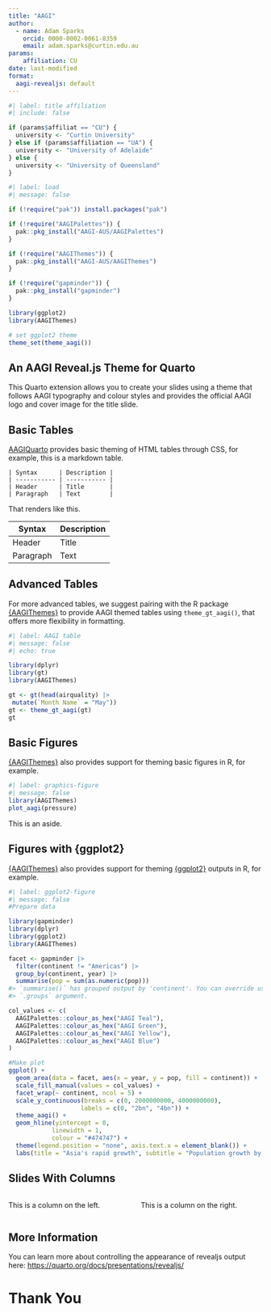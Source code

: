 ```yaml
---
title: "AAGI"
author:
  - name: Adam Sparks
    orcid: 0000-0002-0061-8359
    email: adam.sparks@curtin.edu.au
params:
    affiliation: CU
date: last-modified
format:
  aagi-revealjs: default
---
```


```r
#| label: title affiliation
#| include: false

if (params$affiliat == "CU") {
  university <- "Curtin University"
} else if (params$affiliation == "UA") {
  university <- "University of Adelaide"
} else {
  university <- "University of Queensland"
}
```

```r
#| label: load
#| message: false

if (!require("pak")) install.packages("pak")

if (!require("AAGIPalettes")) {
  pak::pkg_install("AAGI-AUS/AAGIPalettes")
}

if (!require("AAGIThemes")) {
  pak::pkg_install("AAGI-AUS/AAGIThemes")
}

if (!require("gapminder")) {
  pak::pkg_install("gapminder")
}

library(ggplot2)
library(AAGIThemes)

# set ggplot2 theme
theme_set(theme_aagi())
```

## An AAGI Reveal.js Theme for Quarto

This Quarto extension allows you to create your slides using a theme that follows AAGI typography and colour styles and provides the official AAGI logo and cover image for the title slide.

## Basic Tables

[AAGIQuarto](https://github.com/AAGI-AUS/AAGIQuarto) provides basic theming of HTML tables through CSS, for example, this is a markdown table.

```         
| Syntax      | Description |
| ----------- | ----------- |
| Header      | Title       |
| Paragraph   | Text        |
```

That renders like this.

| Syntax    | Description |
|-----------|-------------|
| Header    | Title       |
| Paragraph | Text        |

## Advanced Tables

For more advanced tables, we suggest pairing with the R package [{AAGIThemes}](https://github.com/AAGI-AUS/AAGIThemes) to provide AAGI themed tables using `theme_gt_aagi()`, that offers more flexibility in formatting.

```r
#| label: AAGI table
#| message: false
#| echo: true

library(dplyr)
library(gt)
library(AAGIThemes)

gt <- gt(head(airquality) |>
 mutate(`Month Name` = "May"))
gt <- theme_gt_aagi(gt)
gt
```

## Basic Figures

[{AAGIThemes}](https://github.com/AAGI-AUS/AAGIThemes) also provides support for theming basic figures in R, for example.

```r
#| label: graphics-figure
#| message: false
library(AAGIThemes)
plot_aagi(pressure)
```

::: aside
This is an aside.
:::

## Figures with {ggplot2}

[{AAGIThemes}](https://github.com/AAGI-AUS/AAGIThemes) also provides support for theming [{ggplot2}](https://ggplot2.tidyverse.org) outputs in R, for example.

```r
#| label: ggplot2-figure
#| message: false
#Prepare data

library(gapminder)
library(dplyr)
library(ggplot2)
library(AAGIThemes)

facet <- gapminder |>
  filter(continent != "Americas") |>
  group_by(continent, year) |>
  summarise(pop = sum(as.numeric(pop)))
#> `summarise()` has grouped output by 'continent'. You can override using the
#> `.groups` argument.

col_values <- c(
  AAGIPalettes::colour_as_hex("AAGI Teal"),
  AAGIPalettes::colour_as_hex("AAGI Green"),
  AAGIPalettes::colour_as_hex("AAGI Yellow"),
  AAGIPalettes::colour_as_hex("AAGI Blue")
)

#Make plot
ggplot() +
  geom_area(data = facet, aes(x = year, y = pop, fill = continent)) +
  scale_fill_manual(values = col_values) +
  facet_wrap(~ continent, ncol = 5) +
  scale_y_continuous(breaks = c(0, 2000000000, 4000000000),
                    labels = c(0, "2bn", "4bn")) +
  theme_aagi() +
  geom_hline(yintercept = 0,
            linewidth = 1,
            colour = "#474747") +
  theme(legend.position = "none", axis.text.x = element_blank()) +
  labs(title = "Asia's rapid growth", subtitle = "Population growth by continent, 1952-2007")
```

## Slides With Columns

::::: columns
::: {.column width="50%"}
This is a column on the left.
:::

::: {.column width="50%"}
This is a column on the right.
:::
:::::

## More Information

You can learn more about controlling the appearance of revealjs output here: <https://quarto.org/docs/presentations/revealjs/>

```{=html}
<!-- This background won't show properly in the example rendered slide, but when used with `quarto use template AAGI-AUS/AAGIQuarto`
you will have the closing slide display the same image as the title slide under "Thank You" (or the H1 text of your choosing)
-->
```

# Thank You {background-image="_extensions/AAGI-AUS/aagi/assets/title-slide-main.png" background-size="1050px auto" background-position="50% 85%"}

```{=html}
<!-- Uncomment if you have a bibliography
## References 
-->
```
